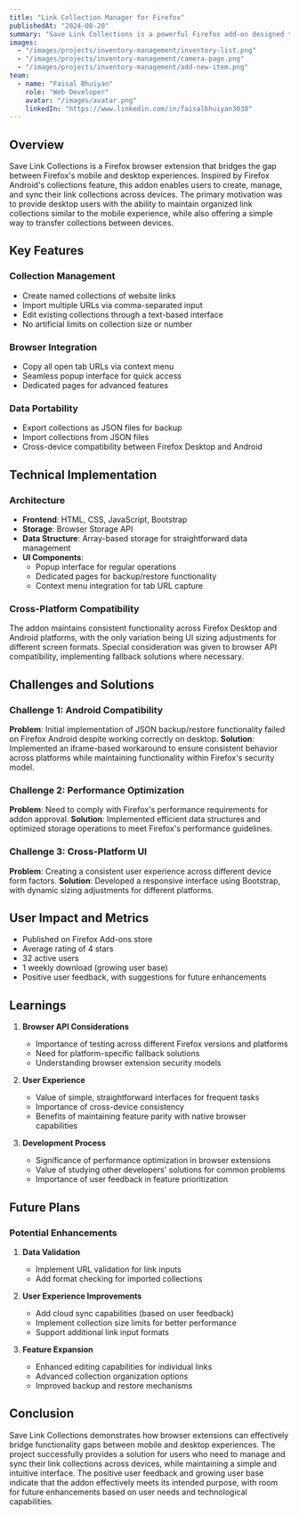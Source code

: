 ```yaml
---
title: "Link Collection Manager for Firefox"
publishedAt: "2024-08-20"
summary: "Save Link Collections is a powerful Firefox add-on designed to help users manage and organize their online browsing experience more efficiently. Whether you're researching, curating content, or just keeping track of your favorite websites, this extension allows you to easily save, organize, and access your collections of links across multiple devices."
images:
  - "/images/projects/inventory-management/inventory-list.png"
  - "/images/projects/inventory-management/camera-page.png"
  - "/images/projects/inventory-management/add-new-item.png"
team:
  - name: "Faisal Bhuiyan"
    role: "Web Developer"
    avatar: "/images/avatar.png"
    linkedIn: "https://www.linkedin.com/in/faisalbhuiyan3038"
---
```


## Overview

Save Link Collections is a Firefox browser extension that bridges the gap between Firefox's mobile and desktop experiences. Inspired by Firefox Android's collections feature, this addon enables users to create, manage, and sync their link collections across devices. The primary motivation was to provide desktop users with the ability to maintain organized link collections similar to the mobile experience, while also offering a simple way to transfer collections between devices.

## Key Features

### Collection Management
- Create named collections of website links
- Import multiple URLs via comma-separated input
- Edit existing collections through a text-based interface
- No artificial limits on collection size or number

### Browser Integration
- Copy all open tab URLs via context menu
- Seamless popup interface for quick access
- Dedicated pages for advanced features

### Data Portability
- Export collections as JSON files for backup
- Import collections from JSON files
- Cross-device compatibility between Firefox Desktop and Android

## Technical Implementation

### Architecture
- **Frontend**: HTML, CSS, JavaScript, Bootstrap
- **Storage**: Browser Storage API
- **Data Structure**: Array-based storage for straightforward data management
- **UI Components**:
  - Popup interface for regular operations
  - Dedicated pages for backup/restore functionality
  - Context menu integration for tab URL capture

### Cross-Platform Compatibility
The addon maintains consistent functionality across Firefox Desktop and Android platforms, with the only variation being UI sizing adjustments for different screen formats. Special consideration was given to browser API compatibility, implementing fallback solutions where necessary.

## Challenges and Solutions

### Challenge 1: Android Compatibility
**Problem**: Initial implementation of JSON backup/restore functionality failed on Firefox Android despite working correctly on desktop.
**Solution**: Implemented an iframe-based workaround to ensure consistent behavior across platforms while maintaining functionality within Firefox's security model.

### Challenge 2: Performance Optimization
**Problem**: Need to comply with Firefox's performance requirements for addon approval.
**Solution**: Implemented efficient data structures and optimized storage operations to meet Firefox's performance guidelines.

### Challenge 3: Cross-Platform UI
**Problem**: Creating a consistent user experience across different device form factors.
**Solution**: Developed a responsive interface using Bootstrap, with dynamic sizing adjustments for different platforms.

## User Impact and Metrics

- Published on Firefox Add-ons store
- Average rating of 4 stars
- 32 active users
- 1 weekly download (growing user base)
- Positive user feedback, with suggestions for future enhancements

## Learnings

1. **Browser API Considerations**
   - Importance of testing across different Firefox versions and platforms
   - Need for platform-specific fallback solutions
   - Understanding browser extension security models

2. **User Experience**
   - Value of simple, straightforward interfaces for frequent tasks
   - Importance of cross-device consistency
   - Benefits of maintaining feature parity with native browser capabilities

3. **Development Process**
   - Significance of performance optimization in browser extensions
   - Value of studying other developers' solutions for common problems
   - Importance of user feedback in feature prioritization

## Future Plans

### Potential Enhancements
1. **Data Validation**
   - Implement URL validation for link inputs
   - Add format checking for imported collections

2. **User Experience Improvements**
   - Add cloud sync capabilities (based on user feedback)
   - Implement collection size limits for better performance
   - Support additional link input formats

3. **Feature Expansion**
   - Enhanced editing capabilities for individual links
   - Advanced collection organization options
   - Improved backup and restore mechanisms

## Conclusion

Save Link Collections demonstrates how browser extensions can effectively bridge functionality gaps between mobile and desktop experiences. The project successfully provides a solution for users who need to manage and sync their link collections across devices, while maintaining a simple and intuitive interface. The positive user feedback and growing user base indicate that the addon effectively meets its intended purpose, with room for future enhancements based on user needs and technological capabilities.
